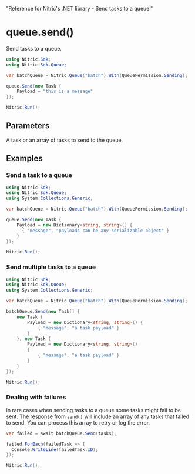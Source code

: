   "Reference for Nitric's .NET library - Send tasks to a queue."

# queue.send()

Send tasks to a queue.

```csharp
using Nitric.Sdk;
using Nitric.Sdk.Queue;

var batchQueue = Nitric.Queue("batch").With(QueuePermission.Sending);

queue.Send(new Task {
    Payload = "this is a message"
});

Nitric.Run();
```

## Parameters

<Properties>
  <Property name="tasks" type="Task | Task[]" required>
    A task or an array of tasks to send to the queue.
  </Property>
</Properties>

## Examples

### Send a task to a queue

```csharp
using Nitric.Sdk;
using Nitric.Sdk.Queue;
using System.Collections.Generic;

var batchQueue = Nitric.Queue("batch").With(QueuePermission.Sending);

queue.Send(new Task {
    Payload = new Dictionary<string, string>() {
      { "message", "payloads can be any serializable object" }
    }
});

Nitric.Run();
```

### Send multiple tasks to a queue

```csharp
using Nitric.Sdk;
using Nitric.Sdk.Queue;
using System.Collections.Generic;

var batchQueue = Nitric.Queue("batch").With(QueuePermission.Sending);

batchQueue.Send(new Task[] {
    new Task {
        Payload = new Dictionary<string, string>() {
            { "message", "a task payload" }
        }
    }, new Task {
        Payload = new Dictionary<string, string>()
        {
            { "message", "a task payload" }
        }
    }
});

Nitric.Run();
```

### Dealing with failures

In rare cases when sending tasks to a queue some tasks might fail to be sent. The response from `send()` will include an array of any tasks that failed to send. You can process this array to retry or log the error.

```csharp
var failed = await batchQueue.Send(tasks);

failed.ForEach(failedTask => {
  Console.WriteLine(failedTask.ID);
});

Nitric.Run();
```
